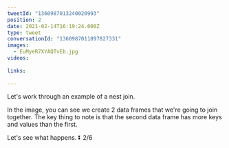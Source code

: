 ```yaml
---
tweetId: "1360987013240020993"
position: 2
date: 2021-02-14T16:19:24.000Z
type: tweet
conversationId: "1360987011897827331"
images:
  - EuMyeR7XYAQTvEb.jpg
videos:
  
links:
  
---
```

Let's work through an example of a nest join.

In the image, you can see we create 2 data frames that we're going to join together. The key thing to note is that the second data frame has more keys and values than the first.

Let's see what happens. ⏬ 2/6 

